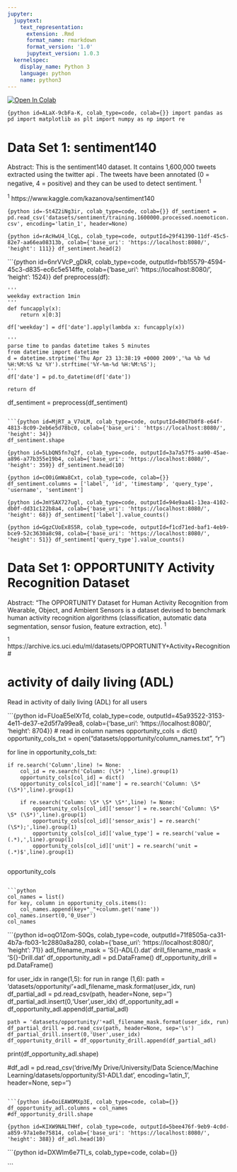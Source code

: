 ```yaml
---
jupyter:
  jupytext:
    text_representation:
      extension: .Rmd
      format_name: rmarkdown
      format_version: '1.0'
      jupytext_version: 1.0.3
  kernelspec:
    display_name: Python 3
    language: python
    name: python3
---
```


<a href="https://colab.research.google.com/github/zietho/machine-learning/blob/master/Machine_Learning_00.ipynb" target="_parent"><img src="https://colab.research.google.com/assets/colab-badge.svg" alt="Open In Colab"/></a>

```{python id=ALaX-9cbFa-K, colab_type=code, colab={}}
import pandas as pd
import matplotlib as plt
import numpy as np
import re
```

# Data Set 1: sentiment140

Abstract: This is the sentiment140 dataset. It contains 1,600,000 tweets extracted using the twitter api . The tweets have been annotated (0 = negative, 4 = positive) and they can be used to detect sentiment. <sup>1</sup>

<sup>1</sup> https://www.kaggle.com/kazanova/sentiment140

```{python id=-St4Z2iNg3ir, colab_type=code, colab={}}
df_sentiment = pd.read_csv('datasets/sentiment/training.1600000.processed.noemoticon.csv', encoding='latin_1', header=None)
```

```{python id=rAcHwU4_lCqL, colab_type=code, outputId=29f41390-11df-45c5-82e7-aa66ea08313b, colab={'base_uri': 'https://localhost:8080/', 'height': 111}}
df_sentiment.head(2)
```

```{python id=6nrVVcP_gDkR, colab_type=code, outputId=fbb15579-4594-45c3-d835-ec6c5e514ffe, colab={'base_uri': 'https://localhost:8080/', 'height': 1524}}
def preprocess(df):

    '''
    weekday extraction 1min
    '''
    def funcapply(x):
        return x[0:3]

    df['weekday'] = df['date'].apply(lambda x: funcapply(x))

    '''
    parse time to pandas datetime takes 5 minutes
    from datetime import datetime
    d = datetime.strptime('Thu Apr 23 13:38:19 +0000 2009','%a %b %d %H:%M:%S %z %Y').strftime('%Y-%m-%d %H:%M:%S');
    '''
    df['date'] = pd.to_datetime(df['date'])
    
    return df
  
df_sentiment = preprocess(df_sentiment)
```

```{python id=MjRT_a_V7oLM, colab_type=code, outputId=80d7b0f8-e64f-4813-8c09-2eb6e5d78bc0, colab={'base_uri': 'https://localhost:8080/', 'height': 34}}
df_sentiment.shape
```

```{python id=5LbQN5fn7q2f, colab_type=code, outputId=3a7a57f5-aa90-45ae-a896-a77b355e19b4, colab={'base_uri': 'https://localhost:8080/', 'height': 359}}
df_sentiment.head(10)
```

```{python id=cO0iGmWa8Cxt, colab_type=code, colab={}}
df_sentiment.columns = ['label', 'id', 'timestamp', 'query_type', 'username', 'sentiment']
```

```{python id=JmYSAX727ugl, colab_type=code, outputId=94e9aa41-13ea-4102-db0f-dd31c122b8a4, colab={'base_uri': 'https://localhost:8080/', 'height': 68}}
df_sentiment['label'].value_counts()
```

```{python id=GgzCUoEx8S5R, colab_type=code, outputId=f1cd71ed-baf1-4eb9-bce9-52c3630a8c98, colab={'base_uri': 'https://localhost:8080/', 'height': 51}}
df_sentiment['query_type'].value_counts()
```

# Data Set 1: OPPORTUNITY Activity Recognition Dataset

Abstract: "The OPPORTUNITY Dataset for Human Activity Recognition from Wearable, Object, and Ambient Sensors is a dataset devised to benchmark human activity recognition algorithms (classification, automatic data segmentation, sensor fusion, feature extraction, etc). <sup>1</sup>

<sup>1</sup> https://archive.ics.uci.edu/ml/datasets/OPPORTUNITY+Activity+Recognition#


# activity of daily living (ADL)
Read in activity of daily living (ADL) for all users

```{python id=FUoaE5eIXrTd, colab_type=code, outputId=45a93522-3153-4e11-de37-e2d5f7a99ea8, colab={'base_uri': 'https://localhost:8080/', 'height': 8704}}
# read in column names
opportunity_cols = dict()
opportunity_cols_txt = open("datasets/opportunity/column_names.txt", "r")

for line in opportunity_cols_txt:

    if re.search('Column',line) != None:
        col_id = re.search('Column: (\S*) ',line).group(1)
        opportunity_cols[col_id] = dict()
        opportunity_cols[col_id]['name'] = re.search('Column: \S* (\S*)',line).group(1)

        if re.search('Column: \S* \S* \S*',line) != None:
            opportunity_cols[col_id]['sensor'] = re.search('Column: \S* \S* (\S*)',line).group(1)
            opportunity_cols[col_id]['sensor_axis'] = re.search(' (\S*);',line).group(1)
            opportunity_cols[col_id]['value_type'] = re.search('value = (.*),',line).group(1)
            opportunity_cols[col_id]['unit'] = re.search('unit =(.*)$',line).group(1)
            
opportunity_cols
```

```python
col_names = list()
for key, column in opportunity_cols.items():
    col_names.append(key+"_"+column.get('name'))
col_names.insert(0,'0_User')
col_names
```

```{python id=oqO1Zom-S0Qs, colab_type=code, outputId=71f8505a-ca31-4b7a-fb03-1c2880a8a280, colab={'base_uri': 'https://localhost:8080/', 'height': 71}}
adl_filename_mask = 'S{}-ADL{}.dat'
drill_filename_mask = 'S{}-Drill.dat'
df_opportunity_adl = pd.DataFrame()
df_opportunity_drill = pd.DataFrame()

for user_idx in range(1,5):
    for run in range (1,6):
        path = 'datasets/opportunity/'+adl_filename_mask.format(user_idx, run)
        df_partial_adl = pd.read_csv(path, header=None, sep='\s')
        df_partial_adl.insert(0,'User',user_idx)
        df_opportunity_adl = df_opportunity_adl.append(df_partial_adl) 
    
    path = 'datasets/opportunity/'+adl_filename_mask.format(user_idx, run)
    df_partial_drill = pd.read_csv(path, header=None, sep='\s')
    df_partial_drill.insert(0,'User',user_idx)
    df_opportunity_drill = df_opportunity_drill.append(df_partial_adl)

print(df_opportunity_adl.shape)

#df_adl = pd.read_csv('drive/My Drive/University/Data Science/Machine Learning/datasets/opportunity/S1-ADL1.dat', encoding='latin_1', header=None, sep='\s')
```

```{python id=OoiEAWOMXp3E, colab_type=code, colab={}}
df_opportunity_adl.columns = col_names
#df_opportunity_drill.shape
```

```{python id=KIXW9NALTHHf, colab_type=code, outputId=5bee476f-9eb9-4c0d-a859-97a1e8e75814, colab={'base_uri': 'https://localhost:8080/', 'height': 388}}
df_adl.head(10)
```

```{python id=DXWlm6e7TI_s, colab_type=code, colab={}}

```
